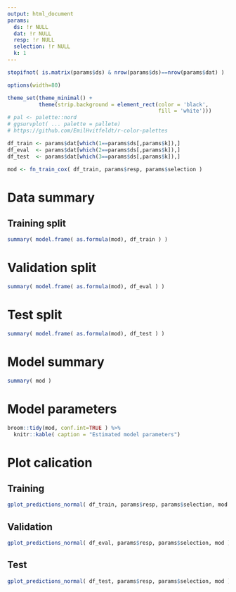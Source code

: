 ```yaml
---
output: html_document
params:
  ds: !r NULL
  dat: !r NULL
  resp: !r NULL
  selection: !r NULL
  k: 1
---
```


```r
stopifnot( is.matrix(params$ds) & nrow(params$ds)==nrow(params$dat) )

options(width=80)

theme_set(theme_minimal() +
          theme(strip.background = element_rect(color = 'black',
                                                fill = 'white')))
# pal <- palette::nord
# ggsurvplot( ... palette = pallete)
# https://github.com/EmilHvitfeldt/r-color-palettes

df_train <- params$dat[which(1==params$ds[,params$k]),]
df_eval  <- params$dat[which(2==params$ds[,params$k]),]
df_test  <- params$dat[which(3==params$ds[,params$k]),]

mod <- fn_train_cox( df_train, params$resp, params$selection )

```

# Data summary

## Training split
```r
summary( model.frame( as.formula(mod), df_train ) )
```

# Validation split
```r
summary( model.frame( as.formula(mod), df_eval ) )
```

# Test split
```r
summary( model.frame( as.formula(mod), df_test ) )
```


# Model summary
```r
summary( mod )
```

# Model parameters
```r
broom::tidy(mod, conf.int=TRUE ) %>%
  knitr::kable( caption = "Estimated model parameters")
```

# Plot calication
## Training
```r
gplot_predictions_normal( df_train, params$resp, params$selection, mod )
```

## Validation
```r
gplot_predictions_normal( df_eval, params$resp, params$selection, mod )
```

## Test
```r
gplot_predictions_normal( df_test, params$resp, params$selection, mod )
```


